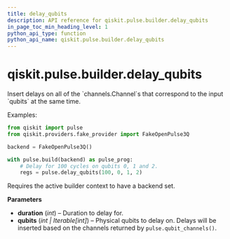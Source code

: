 ```yaml
---
title: delay_qubits
description: API reference for qiskit.pulse.builder.delay_qubits
in_page_toc_min_heading_level: 1
python_api_type: function
python_api_name: qiskit.pulse.builder.delay_qubits
---
```


<span id="qiskit-pulse-builder-delay-qubits" />

# qiskit.pulse.builder.delay\_qubits

<Function id="qiskit.pulse.builder.delay_qubits" isDedicatedPage={true} github="https://github.com/qiskit/qiskit/tree/stable/0.24/qiskit/pulse/builder.py" signature="delay_qubits(duration, *qubits)">
  Insert delays on all of the `channels.Channel`s that correspond to the input `qubits` at the same time.

  Examples:

  ```python
  from qiskit import pulse
  from qiskit.providers.fake_provider import FakeOpenPulse3Q

  backend = FakeOpenPulse3Q()

  with pulse.build(backend) as pulse_prog:
      # Delay for 100 cycles on qubits 0, 1 and 2.
      regs = pulse.delay_qubits(100, 0, 1, 2)
  ```

  <Admonition title="Note" type="note">
    Requires the active builder context to have a backend set.
  </Admonition>

  **Parameters**

  *   **duration** (*int*) – Duration to delay for.
  *   **qubits** (*int | Iterable\[int]*) – Physical qubits to delay on. Delays will be inserted based on the channels returned by `pulse.qubit_channels()`.
</Function>

